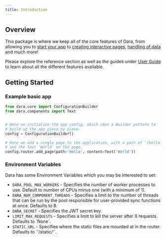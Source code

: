 ```yaml
---
title: Introduction
---
```


## Overview

This package is where we keep all of the core features of Dara, from allowing you to [start your app](../../getting-started/local-setup#running-your-application) to [creating interactive pages](../../getting-started/interactivity), [handling of data](../../getting-started/handling-data) and much more!

Please explore the reference section as well as the guides under [User Guide](../../getting-started/local-setup) to learn about all the different features available.

## Getting Started

### Example basic app

```python
from dara.core import ConfigurationBuilder
from dara.components import Text


# Here we initialize the app config, which uses a Builder pattern to
# build up the app piece by piece.
config = ConfigurationBuilder()

# Here we add a single page to the application, with a path of '/hello'
# and the text 'World' on the page.
config.router.add_page(path='hello', content=Text('World'))
```

### Environment Variables

Dara has some Environment Variables which you may be interested to set:

<ul>
  <li>
    <code>DARA_POOL_MAX_WORKERS</code> - Specifies the number of worker
    processes to use. Default to number of CPUs minus one (with a minimum of 1).
  </li>
  <li>
    <code>DARA_NUM_COMPONENT_THREADS</code> - Specifies a limit to the number of
    threads that can be run by the pool responsible for user-provided sync
    functions at once. Defaults to 8.
  </li>
  <li>
    <code>DARA_SECRET</code> - Specifies the JWT secret key.
  </li>
  <li>
    <code>LIMIT_MAX_REQUESTS</code> - Specifies a limit to kill the server after
    X requests. Defaults to `None`.
  </li>
  <li>
    <code>STATIC_URL</code> - Specifies where the static files are mounted at in
    the router. Defaults to `'/static/'`.
  </li>
</ul>

